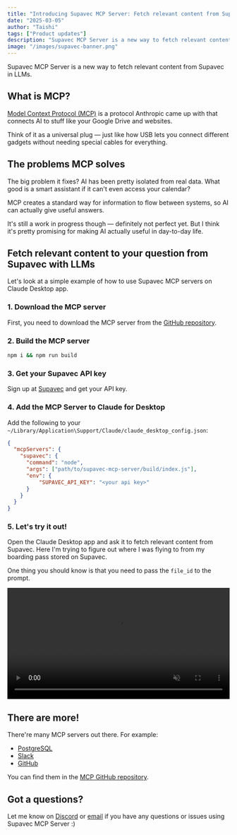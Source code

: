 ```yaml
---
title: "Introducing Supavec MCP Server: Fetch relevant content from Supavec in LLMs"
date: "2025-03-05"
author: "Taishi"
tags: ["Product updates"]
description: "Supavec MCP Server is a new way to fetch relevant content from Supavec in LLMs"
image: "/images/supavec-banner.png"
---
```


Supavec MCP Server is a new way to fetch relevant content from Supavec in LLMs.

## What is MCP?


[Model Context Protocol (MCP)](https://www.anthropic.com/news/model-context-protocol) is a protocol Anthropic came up with that connects AI to stuff like your Google Drive and websites.

Think of it as a universal plug — just like how USB lets you connect different gadgets without needing special cables for everything.

## The problems MCP solves

The big problem it fixes? AI has been pretty isolated from real data. What good is a smart assistant if it can't even access your calendar?

MCP creates a standard way for information to flow between systems, so AI can actually give useful answers.

It's still a work in progress though — definitely not perfect yet. But I think it's pretty promising for making AI actually useful in day-to-day life. 

## Fetch relevant content to your question from Supavec with LLMs

Let's look at a simple example of how to use Supavec MCP servers on Claude Desktop app.

### 1. Download the MCP server

First, you need to download the MCP server from the [GitHub repository](https://github.com/supavec/mcp-server).

### 2. Build the MCP server

```bash
npm i && npm run build
```

### 3. Get your Supavec API key

Sign up at [Supavec](https://www.supavec.com) and get your API key.

### 4. Add the MCP Server to Claude for Desktop

Add the following to your `~/Library/Application\Support/Claude/claude_desktop_config.json`:

```json
{
  "mcpServers": {
    "supavec": {
      "command": "node",
      "args": ["path/to/supavec-mcp-server/build/index.js"],
      "env": {
          "SUPAVEC_API_KEY": "<your api key>"
      }
    }
  }
}
```

### 5. Let's try it out!

Open the Claude Desktop app and ask it to fetch relevant content from Supavec. Here I'm trying to figure out where I was flying to from my boarding pass stored on Supavec.

One thing you should know is that you need to pass the `file_id` to the prompt.

<video src="https://qxxlcbvvszqlusrmczke.supabase.co/storage/v1/object/public/public-files/mcp-demo.mp4" autoplay playsinline loop muted width="100%" className="rounded-lg">Your browser does not support the video tag.</video>

## There are more!

There're many MCP servers out there. For example:
- [PostgreSQL](https://github.com/modelcontextprotocol/servers/tree/main/src/postgres)
- [Slack](https://github.com/modelcontextprotocol/servers/tree/main/src/slack)
- [GitHub](https://github.com/modelcontextprotocol/servers/tree/main/src/github)

You can find them in the [MCP GitHub repository](https://github.com/modelcontextprotocol/servers).

## Got a questions?

Let me know on [Discord](https://go.supavec.com/discord) or [email](mailto:hello@supavec.com) if you have any questions or issues using Supavec MCP Server :)
